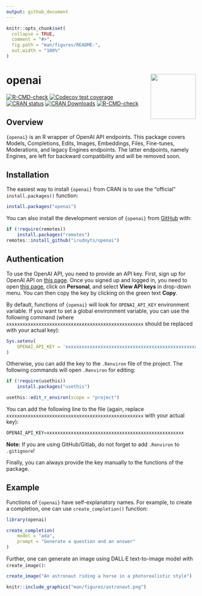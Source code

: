 ```yaml
---
output: github_document
---
```


<!-- README.md is generated from README.Rmd. Please edit that file -->

```r
knitr::opts_chunk$set(
  collapse = TRUE,
  comment = "#>",
  fig.path = "man/figures/README-",
  out.width = "100%"
)
```

# openai <img src="man/figures/logo.png" align="right" width="120" />

<!-- badges: start -->
[![R-CMD-check](https://github.com/irudnyts/openai/workflows/R-CMD-check/badge.svg)](https://github.com/irudnyts/openai/actions)
[![Codecov test coverage](https://codecov.io/gh/irudnyts/openai/branch/main/graph/badge.svg)](https://app.codecov.io/gh/irudnyts/openai?branch=main)
[![CRAN status](https://www.r-pkg.org/badges/version/openai)](https://CRAN.R-project.org/package=openai)
[![CRAN Downloads](https://cranlogs.r-pkg.org/badges/grand-total/openai?color=brightgreen)](https://cranlogs.r-pkg.org/badges/grand-total/openai?color=brightgreen)
[![R-CMD-check](https://github.com/JamesHWade/openai/actions/workflows/R-CMD-check.yaml/badge.svg)](https://github.com/JamesHWade/openai/actions/workflows/R-CMD-check.yaml)
<!-- badges: end -->

## Overview 

`{openai}` is an R wrapper of OpenAI API endpoints. This package covers Models, Completions, Edits, Images, Embeddings, Files, Fine-tunes, Moderations, and legacy Engines endpoints. The latter endpoints, namely Engines, are left for backward compatibility and will be removed soon.

## Installation

The easiest way to install `{openai}` from CRAN is to use the "official" `install.packages()` function:

```r
install.packages("openai")
```

You can also install the development version of `{openai}` from [GitHub](https://github.com/) with:

```r
if (!require(remotes))
    install.packages("remotes")
remotes::install_github("irudnyts/openai")
```

## Authentication

To use the OpenAI API, you need to provide an API key. First, sign up for OpenAI API on [this page](https://openai.com/api/). Once you signed up and logged in, you need to open [this page](https://beta.openai.com), click on **Personal**, and select **View API keys** in drop-down menu. You can then copy the key by clicking on the green text **Copy**.

By default, functions of `{openai}` will look for `OPENAI_API_KEY` environment variable. If you want to set a global environment variable, you can use the following command (where `xxxxxxxxxxxxxxxxxxxxxxxxxxxxxxxxxxxxxxxxxxxxxxxxxxx` should be replaced with your actual key):

```r
Sys.setenv(
    OPENAI_API_KEY = 'xxxxxxxxxxxxxxxxxxxxxxxxxxxxxxxxxxxxxxxxxxxxxxxxxxx'
)
```

Otherwise, you can add the key to the `.Renviron` file of the project. The following commands will open `.Renviron` for editing:

```r
if (!require(usethis))
    install.packages("usethis")

usethis::edit_r_environ(scope = "project")
```

You can add the following line to the file (again, replace `xxxxxxxxxxxxxxxxxxxxxxxxxxxxxxxxxxxxxxxxxxxxxxxxxxx` with your actual key):

```r
OPENAI_API_KEY=xxxxxxxxxxxxxxxxxxxxxxxxxxxxxxxxxxxxxxxxxxxxxxxxxxx
```

**Note:** If you are using GitHub/Gitlab, do not forget to add `.Renviron` to `.gitignore`! 

Finally, you can always provide the key manually to the functions of the package.

## Example

Functions of `{openai}` have self-explanatory names. For example, to create a completion, one can use `create_completion()` function:

```r
library(openai)

create_completion(
    model = "ada",
    prompt = "Generate a question and an answer"
)
```

Further, one can generate an image using DALL·E text-to-image model with `create_image()`:

```r
create_image("An astronaut riding a horse in a photorealistic style")
```

```r
knitr::include_graphics("man/figures/astronaut.png")
```
